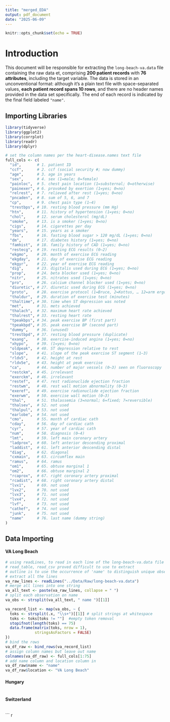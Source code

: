 ```yaml
---
title: "merged_EDA"
output: pdf_document
date: "2025-06-09"
---
```


```r
knitr::opts_chunk$set(echo = TRUE)
```

# Introduction

This document will be responsible for extracting the `long-beach-va.data` file containing the raw data et, comprising **200 patient records** with **76 attributes**, including the target variable. The data is stored in an unconventional format: although it's a plain text file with space-separated values, **each patient record spans 10 rows**, and there are no header names provided in the data set specifically. The end of each record is indicated by the final field labeled `"name"`.

## Importing Libraries
```r
library(tidyverse)
library(ggplot2)
library(corrplot)
library(readr)
library(dplyr)
```

```r
# set the column names per the heart-disease.names text file
full_cols <- c(
  "id",       # 1. patient ID
  "ccf",      # 2. ccf (social security #; now dummy)
  "age",      # 3. age in years
  "sex",      # 4. sex (1=male; 0=female)
  "painloc",  # 5. chest pain location (1=substernal; 0=otherwise)
  "painexer", # 6. provoked by exertion (1=yes; 0=no)
  "relrest",  # 7. relieved after rest (1=yes; 0=no)
  "pncaden",  # 8. sum of 5, 6, and 7
  "cp",       # 9. chest pain type (1–4)
  "trestbps", # 10. resting blood pressure (mm Hg)
  "htn",      # 11. history of hypertension (1=yes; 0=no)
  "chol",     # 12. serum cholesterol (mg/dL)
  "smoke",    # 13. is a smoker (1=yes; 0=no)
  "cigs",     # 14. cigarettes per day
  "years",    # 15. years as a smoker
  "fbs",      # 16. fasting blood sugar > 120 mg/dL (1=yes; 0=no)
  "dm",       # 17. diabetes history (1=yes; 0=no)
  "famhist",  # 18. family history of CAD (1=yes; 0=no)
  "restecg",  # 19. resting ECG results (0–2)
  "ekgmo",    # 20. month of exercise ECG reading
  "ekgday",   # 21. day of exercise ECG reading
  "ekgyr",    # 22. year of exercise ECG reading
  "dig",      # 23. digitalis used during ECG (1=yes; 0=no)
  "prop",     # 24. beta blocker used (1=yes; 0=no)
  "nitr",     # 25. nitrates used (1=yes; 0=no)
  "pro",      # 26. calcium channel blocker used (1=yes; 0=no)
  "diuretic", # 27. diuretic used during ECG (1=yes; 0=no)
  "proto",    # 28. exercise protocol (1=Bruce, 2=Kottus, … 12=arm ergometer)
  "thaldur",  # 29. duration of exercise test (minutes)
  "thaltime", # 30. time when ST depression was noted
  "met",      # 31. mets achieved
  "thalach",  # 32. maximum heart rate achieved
  "thalrest", # 33. resting heart rate
  "tpeakbps", # 34. peak exercise BP (first part)
  "tpeakbpd", # 35. peak exercise BP (second part)
  "dummy",    # 36. (unused)
  "trestbpd", # 37. resting blood pressure (duplicate)
  "exang",    # 38. exercise‐induced angina (1=yes; 0=no)
  "xhypo",    # 39. (1=yes; 0=no)
  "oldpeak",  # 40. ST depression relative to rest
  "slope",    # 41. slope of the peak exercise ST segment (1–3)
  "rldv5",    # 42. height at rest
  "rldv5e",   # 43. height at peak exercise
  "ca",       # 44. number of major vessels (0–3) seen on fluoroscopy
  "restckm",  # 45. irrelevant
  "exerckm",  # 46. irrelevant
  "restef",   # 47. rest radionuclide ejection fraction
  "restwm",   # 48. rest wall motion abnormality (0–3)
  "exeref",   # 49. exercise radionuclide ejection fraction
  "exerwm",   # 50. exercise wall motion (0–3)
  "thal",     # 51. thalassemia (3=normal; 6=fixed; 7=reversible)
  "thalsev",  # 52. not used
  "thalpul",  # 53. not used
  "earlobe",  # 54. not used
  "cmo",      # 55. month of cardiac cath
  "cday",     # 56. day of cardiac cath
  "cyr",      # 57. year of cardiac cath
  "num",      # 58. diagnosis (0–4)
  "lmt",      # 59. left main coronary artery
  "ladprox",  # 60. left anterior descending proximal
  "laddist",  # 61. left anterior descending distal
  "diag",     # 62. diagonal
  "cxmain",   # 63. circumflex main
  "ramus",    # 64. ramus
  "om1",      # 65. obtuse marginal 1
  "om2",      # 66. obtuse marginal 2
  "rcaprox",  # 67. right coronary artery proximal
  "rcadist",  # 68. right coronary artery distal
  "lvx1",     # 69. not used
  "lvx2",     # 70. not used
  "lvx3",     # 71. not used
  "lvx4",     # 72. not used
  "lvf",      # 73. not used
  "cathef",   # 74. not used
  "junk",     # 75. not used
  "name"      # 76. last name (dummy string)
)
```

## Data Importing

#### VA Long Beach

```r
# using readLines, to read in each line of the long-beach-va.data file
# read_table, read_csv proved difficult to use to extract
# outline is to use the occurrence of 'name' to distinguish unique observations
# extract all the lines
va_raw_lines <- readLines("../Data/Raw/long-beach-va.data")
# merge all lines into one string
va_all_text <- paste(va_raw_lines, collapse = " ")
# split each observation on name
va_obs <- strsplit(va_all_text, " name ")[[1]]

va_record_list <- map(va_obs, ~ {
  toks <- strsplit(.x, "\\s+")[[1]] # split strings at whitespace
  toks <- toks[toks != ""]  #empty token removal
  stopifnot(length(toks) == 75)  
  data.frame(matrix(toks, nrow = 1), 
             stringsAsFactors = FALSE)
})
# bind the rows
va_df_raw <- bind_rows(va_record_list)
# assign column names but leave out name 
colnames(va_df_raw) <- full_cols[1:75]
# add name column and location column in
va_df_raw$name <- "name"
va_df_raw$location <- "VA Long Beach"

```

#### Hungary

```r

```

#### Switzerland

```r

```
``` r